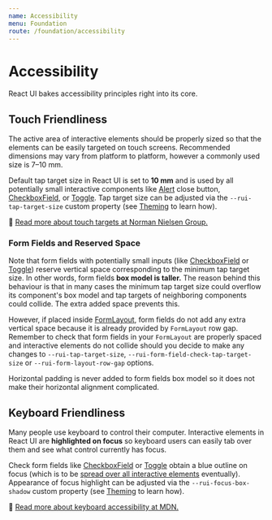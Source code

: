 ```yaml
---
name: Accessibility
menu: Foundation
route: /foundation/accessibility
---
```


# Accessibility

React UI bakes accessibility principles right into its core.

## Touch Friendliness

The active area of interactive elements should be properly sized so that the
elements can be easily targeted on touch screens. Recommended dimensions may
vary from platform to platform, however a commonly used size is 7–10 mm.

Default tap target size in React UI is set to **10 mm** and is used by all
potentially small interactive components like [Alert](/components/ui/alert)
close button, [CheckboxField](/components/ui/checkbox-field), or
[Toggle](/components/ui/toggle). Tap target size can be adjusted via the
`--rui-tap-target-size` custom property (see
[Theming](/customize/theming/overview) to learn how).

📖 [Read more about touch targets at Norman Nielsen Group.](https://www.nngroup.com/articles/touch-target-size/)

### Form Fields and Reserved Space

Note that form fields with potentially small inputs (like
[CheckboxField](/components/ui/checkbox-field) or
[Toggle](/components/ui/toggle)) reserve vertical space corresponding to the
minimum tap target size. In other words, form fields **box model is taller.**
The reason behind this behaviour is that in many cases the minimum tap target
size could overflow its component's box model and tap targets of neighboring
components could collide. The extra added space prevents this.

However, if placed inside [FormLayout](/components/layout/form-layout), form
fields do not add any extra vertical space because it is already provided by
`FormLayout` row gap. Remember to check that form fields in your `FormLayout`
are properly spaced and interactive elements do not collide should you decide to
make any changes to `--rui-tap-target-size`,
`--rui-form-field-check-tap-target-size` or `--rui-form-layout-row-gap` options.

Horizontal padding is never added to form fields box model so it does not make
their horizontal alignment complicated.

## Keyboard Friendliness

Many people use keyboard to control their computer. Interactive elements in
React UI are **highlighted on focus** so keyboard users can easily tab over
them and see what control currently has focus.

Check form fields like [CheckboxField](/components/ui/checkbox-field) or
[Toggle](/components/ui/toggle) obtain a blue outline on focus (which is to be
[spread over all interactive elements](https://github.com/react-ui-org/react-ui/issues/240)
eventually). Appearance of focus highlight can be adjusted via the
`--rui-focus-box-shadow` custom property (see [Theming](/customize/theming)
to learn how).

📖 [Read more about keyboard accessibility at MDN.](https://developer.mozilla.org/en-US/docs/Web/Accessibility/Understanding_WCAG/Keyboard)
